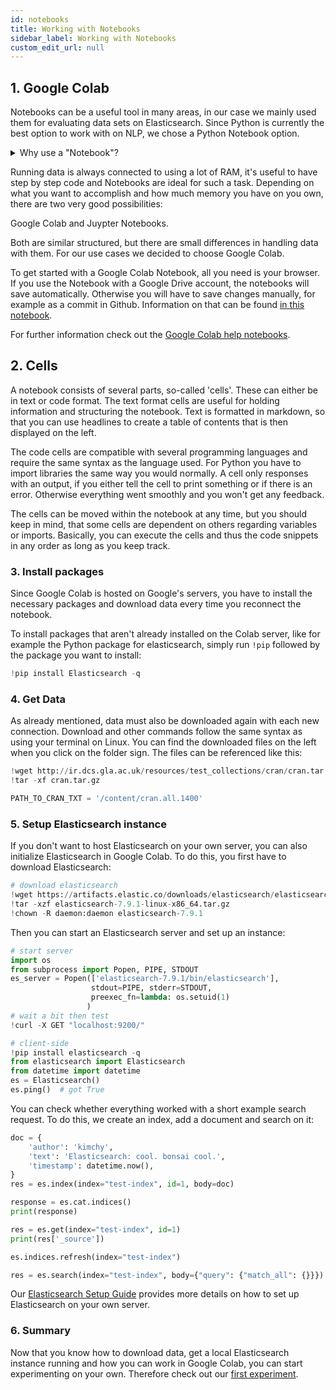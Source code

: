 ```yaml
---
id: notebooks
title: Working with Notebooks
sidebar_label: Working with Notebooks
custom_edit_url: null
---
```

## 1. Google Colab

Notebooks can be a useful tool in many areas, in our case we mainly used them for evaluating data sets on Elasticsearch. Since Python is currently the best option to work with on NLP, we chose a Python Notebook option. 

<details>
<summary>Why use a "Notebook"?</summary>  

Within a Notebook it is easy to combine runnable code, text, mathematical equations, tables and many other helpful visualizations.
Working with a Notebook makes it easier to understand code and to display additional information in one document.
With the possibility to run it bit by bit, debugging gets easier and clearer for others to understand.
</details>  

Running data is always connected to using a lot of RAM, it's useful to have step by step code and Notebooks are ideal for such a task.
Depending on what you want to accomplish and how much memory you have on you own, there are two very good possibilities:

Google Colab and Juypter Notebooks.

Both are similar structured, but there are small differences in handling data with them. For our use cases we decided to choose Google Colab.

To get started with a Google Colab Notebook, all you need is your browser. If you use the Notebook with a Google Drive account, the notebooks will save automatically. Otherwise you will have to save changes manually, for example as a commit in Github. Information on that can be found [in this notebook](https://colab.research.google.com/github/googlecolab/colabtools/blob/master/notebooks/colab-github-demo.ipynb). 

For further information check out the [Google Colab help notebooks](https://colab.research.google.com/notebooks/intro.ipynb).

## 2. Cells
A notebook consists of several parts, so-called 'cells'. These can either be in text or code format. The text format cells are useful for holding information and structuring the notebook. Text is formatted in markdown, so that you can use headlines to create a table of contents that is then displayed on the left.

The code cells are compatible with several programming languages and require the same syntax as the language used. For Python you have to import libraries the same way you would normally. A cell only responses with an output, if you either tell the cell to print something or if there is an error. Otherwise everything went smoothly and you won't get any feedback.

The cells can be moved within the notebook at any time, but you should keep in mind, that some cells are dependent on others regarding variables or imports. Basically, you can execute the cells and thus the code snippets in any order as long as you keep track.

### 3. Install packages
Since Google Colab is hosted on Google's servers, you have to install the necessary packages and download data every time you reconnect the notebook.

To install packages that aren't already installed on the Colab server, like for example the Python package for elasticsearch, simply run `!pip` followed by the package you want to install:
```python
!pip install Elasticsearch -q
```

### 4. Get Data

As already mentioned, data must also be downloaded again with each new connection. Download and other commands follow the same syntax as using your terminal on Linux. You can find the downloaded files on the left when you click on the folder sign. 
The files can be referenced like this:

```python
!wget http://ir.dcs.gla.ac.uk/resources/test_collections/cran/cran.tar.gz
!tar -xf cran.tar.gz

PATH_TO_CRAN_TXT = '/content/cran.all.1400'
```

### 5. Setup Elasticsearch instance

If you don't want to host Elasticsearch on your own server, you can also initialize Elasticsearch in Google Colab.
To do this, you first have to download Elasticsearch:

```python
# download elasticsearch
!wget https://artifacts.elastic.co/downloads/elasticsearch/elasticsearch-7.9.1-linux-x86_64.tar.gz -q
!tar -xzf elasticsearch-7.9.1-linux-x86_64.tar.gz
!chown -R daemon:daemon elasticsearch-7.9.1
``` 

Then you can start an Elasticsearch server and set up an instance:

```python
# start server
import os
from subprocess import Popen, PIPE, STDOUT
es_server = Popen(['elasticsearch-7.9.1/bin/elasticsearch'], 
                  stdout=PIPE, stderr=STDOUT,
                  preexec_fn=lambda: os.setuid(1)
                 )
# wait a bit then test
!curl -X GET "localhost:9200/"

# client-side
!pip install elasticsearch -q
from elasticsearch import Elasticsearch
from datetime import datetime
es = Elasticsearch()
es.ping()  # got True
```

You can check whether everything worked with a short example search request. To do this, we create an index, add a document and search on it:

```python
doc = {
    'author': 'kimchy',
    'text': 'Elasticsearch: cool. bonsai cool.',
    'timestamp': datetime.now(),
}
res = es.index(index="test-index", id=1, body=doc)

response = es.cat.indices()
print(response)

res = es.get(index="test-index", id=1)
print(res['_source'])

es.indices.refresh(index="test-index")

res = es.search(index="test-index", body={"query": {"match_all": {}}})
```

Our [Elasticsearch Setup Guide](../guides/elastic-setup.md) provides more details on how to set up Elasticsearch on your own server.

### 6. Summary

Now that you know how to download data, get a local Elasticsearch instance running and how you can work in Google Colab, you can start experimenting on your own. Therefore check out our [first experiment](../experiments/experiment1.mdx).
